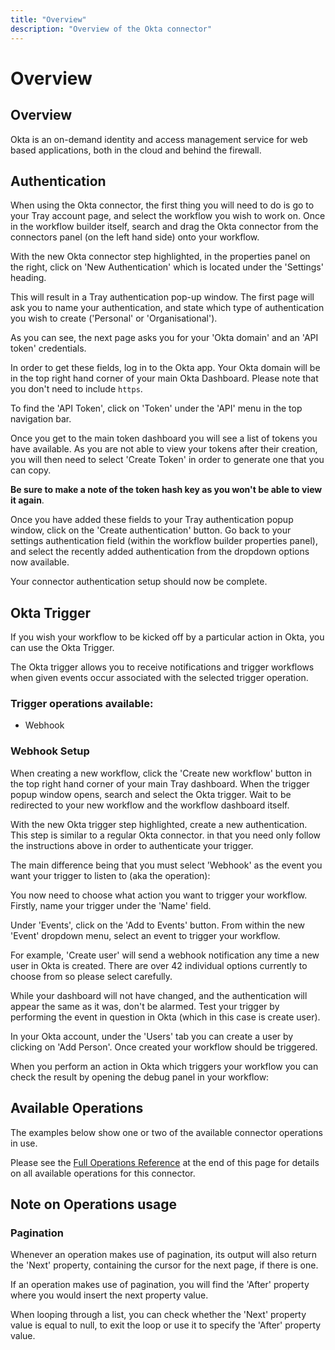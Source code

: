 ```yaml
---
title: "Overview"
description: "Overview of the Okta connector"
---
```


# Overview

## Overview

Okta is an on-demand identity and access management service for web based applications, both in the cloud and behind the firewall.

## Authentication

When using the Okta connector, the first thing you will need to do is go to your Tray account page, and select the workflow you wish to work on. Once in the workflow builder itself, search and drag the Okta connector from the connectors panel (on the left hand side) onto your workflow.

With the new Okta connector step highlighted, in the properties panel on the right, click on 'New Authentication' which is located under the 'Settings' heading.

This will result in a Tray authentication pop-up window. The first page will ask you to name your authentication, and state which type of authentication you wish to create ('Personal' or 'Organisational').

As you can see, the next page asks you for your 'Okta domain' and an 'API token' credentials.

In order to get these fields, log in to the Okta app. Your Okta domain will be in the top right hand corner of your main Okta Dashboard. Please note that you don't need to include `https`.

To find the 'API Token', click on 'Token' under the 'API' menu in the top navigation bar.

Once you get to the main token dashboard you will see a list of tokens you have available. As you are not able to view your tokens after their creation, you will then need to select 'Create Token' in order to generate one that you can copy.

**Be sure to make a note of the token hash key as you won't be able to view it again**.

Once you have added these fields to your Tray authentication popup window, click on the 'Create authentication' button. Go back to your settings authentication field (within the workflow builder properties panel), and select the recently added authentication from the dropdown options now available.

Your connector authentication setup should now be complete.

## Okta Trigger

If you wish your workflow to be kicked off by a particular action in Okta, you can use the Okta Trigger.

The Okta trigger allows you to receive notifications and trigger workflows when given events occur associated with the selected trigger operation.

### Trigger operations available:

- Webhook

### Webhook Setup

When creating a new workflow, click the 'Create new workflow' button in the top right hand corner of your main Tray dashboard. When the trigger popup window opens, search and select the Okta trigger. Wait to be redirected to your new workflow and the workflow dashboard itself.

With the new Okta trigger step highlighted, create a new authentication. This step is similar to a regular Okta connector. in that you need only follow the instructions above in order to authenticate your trigger.

The main difference being that you must select 'Webhook' as the event you want your trigger to listen to (aka the operation):

You now need to choose what action you want to trigger your workflow. Firstly, name your trigger under the 'Name' field.

Under 'Events', click on the 'Add to Events' button. From within the new 'Event' dropdown menu, select an event to trigger your workflow.

For example, 'Create user' will send a webhook notification any time a new user in Okta is created. There are over 42 individual options currently to choose from so please select carefully.

While your dashboard will not have changed, and the authentication will appear the same as it was, don't be alarmed. Test your trigger by performing the event in question in Okta (which in this case is create user).

In your Okta account, under the 'Users' tab you can create a user by clicking on 'Add Person'. Once created your workflow should be triggered.

When you perform an action in Okta which triggers your workflow you can check the result by opening the debug panel in your workflow:

## Available Operations

The examples below show one or two of the available connector operations in use.

Please see the [Full Operations Reference](#operationsFull) at the end of this page for details on all available operations for this connector.

## Note on Operations usage

### Pagination

Whenever an operation makes use of pagination, its output will also return the 'Next' property, containing the cursor for the next page, if there is one.

If an operation makes use of pagination, you will find the 'After' property where you would insert the next property value.

When looping through a list, you can check whether the 'Next' property value is equal to null, to exit the loop or use it to specify the 'After' property value.
